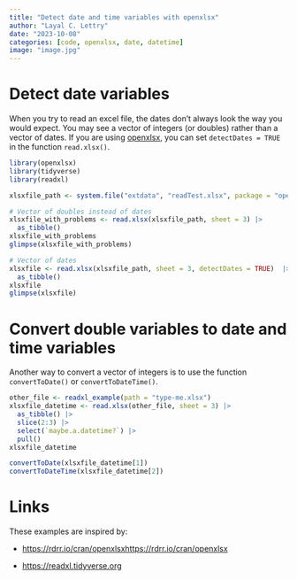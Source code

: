 ```yaml
---
title: "Detect date and time variables with openxlsx"
author: "Layal C. Lettry"
date: "2023-10-08"
categories: [code, openxlsx, date, datetime]
image: "image.jpg"
---
```


# Detect date variables

When you try to read an excel file, the dates don't always look the way you would expect. You may see a vector of integers (or doubles) rather than a vector of dates. If you are using [openxlsx](https://github.com/ycphs/openxlsx), you can set `detectDates = TRUE` in the function `read.xlsx()`.

```r
library(openxlsx)
library(tidyverse)
library(readxl)
```

```r
xlsxfile_path <- system.file("extdata", "readTest.xlsx", package = "openxlsx")

# Vector of doubles instead of dates
xlsxfile_with_problems <- read.xlsx(xlsxfile_path, sheet = 3) |> 
  as_tibble()
xlsxfile_with_problems
glimpse(xlsxfile_with_problems)

# Vector of dates
xlsxfile <- read.xlsx(xlsxfile_path, sheet = 3, detectDates = TRUE)  |> 
  as_tibble()
xlsxfile
glimpse(xlsxfile)
```

# Convert double variables to date and time variables

Another way to convert a vector of integers is to use the function `convertToDate()` or `convertToDateTime()`.

```r
other_file <- readxl_example(path = "type-me.xlsx")
xlsxfile_datetime <- read.xlsx(other_file, sheet = 3) |> 
  as_tibble() |> 
  slice(2:3) |> 
  select(`maybe.a.datetime?`) |> 
  pull()
xlsxfile_datetime

convertToDate(xlsxfile_datetime[1])
convertToDateTime(xlsxfile_datetime[2])
```


# Links
These examples are inspired by:

- [https://rdrr.io/cran/openxlsxhttps://rdrr.io/cran/openxlsx](https://rdrr.io/cran/openxlsx/man/read.xlsx.html)

- [https://readxl.tidyverse.org](https://readxl.tidyverse.org)
